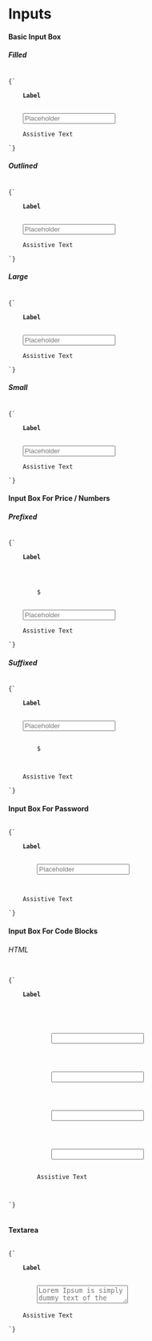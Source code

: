 
<Meta title="Input/Introduction" />

<style>{`

`}</style>

# Inputs
<h4>Basic Input Box</h4>
<h5>Filled</h5>
<code>
{`
<div class="default large fillInput"> 
    <label class="inputLabel"><strong>Label</strong></label><br />
    <mat-form-field appearance="standard">
    <input  matInput placeholder="Placeholder" class="inputBox" />
    <mat-form-field>
    <mat-hint>Assistive Text</mat-hint>
</div>
`}
</code>
<h5>Outlined</h5>
<code>
{`
<div class="default small outlineInput"> 
    <label class="inputLabel"><strong>Label</strong></label><br />
    <mat-form-field appearance="standard">
    <input  matInput placeholder="Placeholder" class="inputBox" />
    <mat-form-field>
    <mat-hint>Assistive Text</mat-hint>
</div>
`}
</code>
<h5>Large</h5>
<code>
{`
<div class="default large fillInput"> 
    <label class="inputLabel"><strong>Label</strong></label><br />
    <mat-form-field appearance="standard">
    <input  matInput placeholder="Placeholder" class="inputBox" />
    <mat-form-field>
    <mat-hint>Assistive Text</mat-hint>
</div>
`}
</code>
<h5>Small</h5>
<code>
{`
<div class="default small fillInput"> 
    <label class="inputLabel"><strong>Label</strong></label><br />
    <mat-form-field appearance="standard">
    <input  matInput placeholder="Placeholder" class="inputBox" />
    <mat-form-field>
    <mat-hint>Assistive Text</mat-hint>
</div>
`}
</code>
<h4>Input Box For Price / Numbers </h4>
<h5>Prefixed</h5>
<code>
{`
<div class="default small outlineInput"> 
    <label class="inputLabel"><strong>Label</strong></label><br />
    <mat-form-field appearance="standard">
    <div class="symbols" >
        <span>$</span>
    </div>
    <input  matInput placeholder="Placeholder" class="inputBox" />
    <mat-form-field>
    <mat-hint>Assistive Text</mat-hint>
</div>
`}
</code>
<h5>Suffixed</h5>
<code>
{`
<div class="default small outlineInput"> 
    <label class="inputLabel"><strong>Label</strong></label><br />
    <mat-form-field appearance="standard">
    <input  matInput placeholder="Placeholder" class="inputBox" />
    <div class="symbols" >
        <span>$</span>
    </div>
    <mat-form-field>
    <mat-hint>Assistive Text</mat-hint>
</div>
`}
</code>
<h4>Input Box For Password</h4>
<code>
{`
<div class="default small outlineInput"> 
    <label class="inputLabel"><strong>Label</strong></label><br />
    <mat-form-field appearance="standard">
        <input matInput [type]="hide ? 'password' : 'text'" placeholder="Placeholder" class="inputBox" />
        <div class="icon-holder" (click)="hide = !hide" [attr.aria-label]="'Hide password'" [attr.aria-pressed]="hide">
    <mat-form-field>
    <mat-hint>Assistive Text</mat-hint>
</div>
`}
</code>
<h4>Input Box For Code Blocks</h4>
<h6>HTML</h6>
<code>
{`
<div class="inputCode">
    <label class="inputLabel"><strong>Label</strong></label><br />
    <div class="inputCodeBox">
        <div class="mat-form-field-infix">
            <input (keyup)="onInputEntry($event,i)" class="inputcode"  matInput   [type]="(active[i] && active[i]=='true') ? 'password' : 'text'"  maxlength="1" />
        </div>
        <div class="mat-form-field-infix">
            <input (keyup)="onInputEntry($event,i)" class="inputcode"  matInput   [type]="(active[i] && active[i]=='true') ? 'password' : 'text'"  maxlength="1" />
        </div>
        <div class="mat-form-field-infix">
            <input (keyup)="onInputEntry($event,i)" class="inputcode"  matInput   [type]="(active[i] && active[i]=='true') ? 'password' : 'text'" maxlength="1" />
        </div>
        <div class="mat-form-field-infix">
            <input (keyup)="onInputEntry($event,i)" class="inputcode"  matInput   [type]="(active[i] && active[i]=='true') ? 'password' : 'text'" maxlength="1" />
        </div>
        <mat-hint>Assistive Text</mat-hint>
    </div>
</div>
`}

</code>
<h4>Textarea</h4>
<code>
{`
<div class="default small outlineInput"> 
    <label class="inputLabel"><strong>Label</strong></label><br />
    <mat-form-field appearance="standard">
        <textarea matInput class="inputTextArea" placeholder="Lorem Ipsum is simply dummy text of the printing and typesetting industry. Lorem Ipsum is simply."></textarea>
    <mat-form-field>
    <mat-hint>Assistive Text</mat-hint>
</div>
`}
</code>